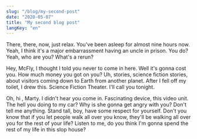```yaml
---
slug: "/blog/my-second-post"
date: "2020-05-07"
title: "My second blog post"
langKey: "en"
---
```


There, there, now, just relax. You've been asleep for almost nine hours now. Yeah, I think it's a major embarrassment having an uncle in prison. You do? Yeah, who are you? What's a rerun?

Hey, McFly, I thought I told you never to come in here. Well it's gonna cost you. How much money you got on you? Uh, stories, science fiction stories, about visitors coming down to Earth from another planet. After I fell off my toilet, I drew this. Science Fiction Theater. I'll call you tonight.

Oh, hi , Marty. I didn't hear you come in. Fascinating device, this video unit. The hell you doing to my car? Why is she gonna get angry with you? Don't tell me anything. Stand tall, boy, have some respect for yourself. Don't you know that if you let people walk all over you know, they'll be walking all over you for the rest of your life? Listen to me, do you think I'm gonna spend the rest of my life in this slop house?
